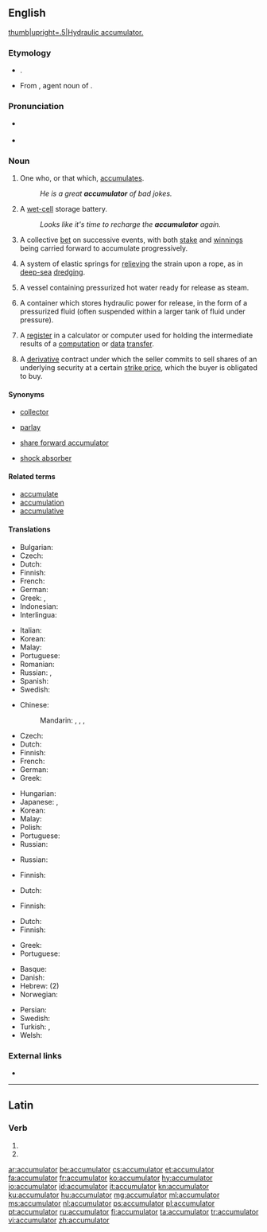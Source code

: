 ==English==
[[File:Image from page 066 of The Century dictionary and cyclopedia (1897) (14804974383).jpg|thumb|upright=.5|Hydraulic accumulator.]]
===Etymology===
* {{suffix|accumulate|or|lang=en}}. 
* From {{etyl|la|en}} {{m|la|accumulātor}}, agent noun of {{m|la|accumulō||pile up}}.

===Pronunciation===
* {{a|US}} {{IPA|/ə.ˈkjum.jə.ˌleɪ.tɚ/|lang=en}}
* {{audio|en-us-accumulator.ogg|Audio (US)|lang=en}}

===Noun===
{{en-noun}}
# One who, or that which, [[accumulate]]s.
#: ''He is a great '''accumulator''' of bad jokes.''
# {{context|British|lang=en}} A [[wet cell|wet-cell]] storage battery.
#: ''Looks like it's time to recharge the '''accumulator''' again.''
# {{context|betting|lang=en}} A collective [[bet]] on successive events, with both [[stake]] and [[winnings]] being carried forward to accumulate progressively.
# {{context|mechanics|lang=en}} A system of elastic springs for [[relieve|relieving]] the strain upon a rope, as in [[deep-sea]] [[dredging]].
# {{context|manufacturing|lang=en}} A vessel containing pressurized hot water ready for release as steam.
# {{context|engineering|hydraulics|lang=en}} A container which stores hydraulic power for release, in the form of a pressurized fluid (often suspended within a larger tank of fluid under pressure).
# {{context|computer science|lang=en}} A [[register]] in a calculator or computer used for holding the intermediate results of a [[computation]] or [[data]] [[transfer]].
# {{context|finance|lang=en}} A [[derivative]] contract under which the seller commits to sell shares of an underlying security at a certain [[strike price]], which the buyer is obligated to buy.

====Synonyms====
* {{sense|one who or that which accumulates}} [[collector]]
* {{sense|betting}} [[parlay]]
* {{sense|finance}} [[share forward accumulator]]
* {{sense|hydraulics}} [[shock absorber]]

====Related terms====
* [[accumulate]]
* [[accumulation]]
* [[accumulative]]

====Translations====
{{trans-top|one who or that which accumulates}}
* Bulgarian: {{t+|bg|акумула́тор|m}}
* Czech: {{t+|cs|akumulátor|m}}
* Dutch: {{t|nl|verzamelaar|m}}
* Finnish: {{t|fi|varaaja}}
* French: {{t+|fr|accumulateur|m}}
* German: {{t+|de|Akkumulator|m}}
* Greek: {{t+|el|αποταμιευτής|m|sc=Grek}}, {{t+|el|αποθησαυριστής|m|sc=Grek}}
* Indonesian: {{t+|id|akumulator}}
* Interlingua: {{t|ia|accumulator}}
{{trans-mid}}
* Italian: {{t+|it|accumulatore|m}}
* Korean: {{t|ko|축적자|sc=Hang}}
* Malay: {{t|ms|penumpuk}}
* Portuguese: {{t|pt|acumulador|m}}
* Romanian: {{t+|ro|acumulator}}
* Russian: {{t+|ru|аккумуля́тор|m}}, {{t+|ru|накопи́тель|m}}
* Spanish: {{t+|es|acumulador|m}}
* Swedish: {{t+|sv|ackumulator}}
{{trans-bottom}}

{{trans-top|wet-cell storage battery}}
* Chinese:
*: Mandarin: {{t+|cmn|蓄電池|sc=Hani}}, {{t+|cmn|蓄电池|tr=xùdiànchí|sc=Hani}}, {{t+|cmn|電瓶|sc=Hani}}, {{t+|cmn|电瓶|tr=diànpíng|sc=Hani}}
* Czech: {{t+|cs|akumulátor|m}}
* Dutch: {{t+|nl|accu|m}}
* Finnish: {{t+|fi|akku}}
* French: {{t+|fr|accumulateur|m}}
* German: {{t+|de|Akkumulator|m}}
* Greek: {{t+|el|ηλεκτρικός συσσωρευτής|m|sc=Grek}}
{{trans-mid}}
* Hungarian: {{t+|hu|akkumulátor}}
* Japanese: {{t|ja|蓄電池|tr=ちくでんち, chikudenchi|sc=Jpan}}, {{t|ja|アキュムレータ|tr=akyumurēta|sc=Jpan}}
* Korean: {{t|ko|축적자|sc=Hang}}
* Malay: {{t|ms|akumulator}}
* Polish: {{t+|pl|akumulator|m-in}}
* Portuguese: {{t+|pt|acumulador|m}}
* Russian: {{t+|ru|аккумуля́тор|m}}
{{trans-bottom}}

{{trans-top|betting: collective bet on successive events}}
{{trans-mid}}
{{trans-bottom}}

{{trans-top|mechanics: system of elastic springs for relieving strain upon a rope}}
{{trans-mid}}
* Russian: {{t+|ru|колле́ктор|m}}
{{trans-bottom}}

{{trans-top|manufacturing: vessel containing pressurized hot water ready for release as steam}}
* Finnish: {{t|fi|höyryakku}}
{{trans-mid}}
{{trans-bottom}}

{{trans-top|hydraulics: container which stores hydraulic power for release}}
* Dutch: {{t+|nl|accumulator|m}}
{{trans-mid}}
* Finnish: {{t|fi|painesäiliö}}
{{trans-bottom}}

{{trans-top|computer science: register for holding intermediate results}}
* Dutch: {{t+|nl|accumulator|m}}
* Finnish: {{t+|fi|akku}}
{{trans-mid}}
* Greek: {{t+|el|συσσωρευτής|m|sc=Grek}}
* Portuguese: {{t+|pt|acumulador|m}}
{{trans-bottom}}

{{trans-top|finance: type of derivative contract}}
{{trans-mid}}
{{trans-bottom}}

{{checktrans-top}}
* Basque: {{t-check|eu|metagailu}}
* Danish: {{t+check|da|akkumulator}}
* Hebrew: {{t-check|he|מצבר|m|tr=matzber|sc=Hebr}} (2)
* Norwegian: {{t+check|no|akkumulator}}
{{trans-mid}}
* Persian: {{t+check|fa|انباره|tr=anbareh}}
* Swedish: {{t+check|sv|ackumulator}}
* Turkish: {{t-check|tr|akü}}, {{t-check|tr|akümülatör}}
* Welsh: {{t-check|cy|cronadur|m}}
{{trans-bottom}}

===External links===
* {{pedialite|dab=accumulator}}

----

==Latin==

===Verb===
{{la-verb-form|accumulātor}}

# {{inflection of|accumulō||2|s|futr|pasv|impr|lang=la}}
# {{inflection of|accumulō||3|s|futr|pasv|impr|lang=la}}

[[ar:accumulator]]
[[be:accumulator]]
[[cs:accumulator]]
[[et:accumulator]]
[[fa:accumulator]]
[[fr:accumulator]]
[[ko:accumulator]]
[[hy:accumulator]]
[[io:accumulator]]
[[id:accumulator]]
[[it:accumulator]]
[[kn:accumulator]]
[[ku:accumulator]]
[[hu:accumulator]]
[[mg:accumulator]]
[[ml:accumulator]]
[[ms:accumulator]]
[[nl:accumulator]]
[[ps:accumulator]]
[[pl:accumulator]]
[[pt:accumulator]]
[[ru:accumulator]]
[[fi:accumulator]]
[[ta:accumulator]]
[[tr:accumulator]]
[[vi:accumulator]]
[[zh:accumulator]]